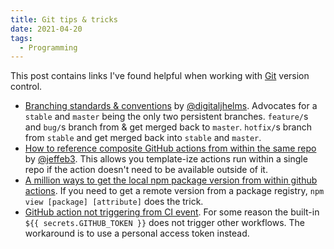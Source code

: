 ```yaml
---
title: Git tips & tricks
date: 2021-04-20
tags:
  - Programming
---
```


This post contains links I've found helpful when working with [Git](https://git-scm.com/) version control.

- [Branching standards & conventions](https://gist.github.com/digitaljhelms/4287848) by [@digitaljhelms](https://github.com/digitaljhelms). Advocates for a `stable` and `master` being the only two persistent branches. `feature/`s and `bug/`s branch from & get merged back to `master`. `hotfix/`s branch from `stable` and get merged back into `stable` and `master`.
- [How to reference composite GitHub actions from within the same repo](https://github.com/jeffeb3/hello-world-composite-run-steps-action) by [@jeffeb3](https://github.com/jeffeb3). This allows you template-ize actions run within a single repo if the action doesn't need to be available outside of it.
- [A million ways to get the local npm package version from within github actions](https://gist.github.com/DarrenN/8c6a5b969481725a4413). If you need to get a remote version from a package registry, `npm view [package] [attribute]` does the trick.
- [GitHub action not triggering from CI event](https://github.community/t/push-from-action-does-not-trigger-subsequent-action/16854). For some reason the built-in `${{ secrets.GITHUB_TOKEN }}` does not trigger other workflows. The workaround is to use a personal access token instead.